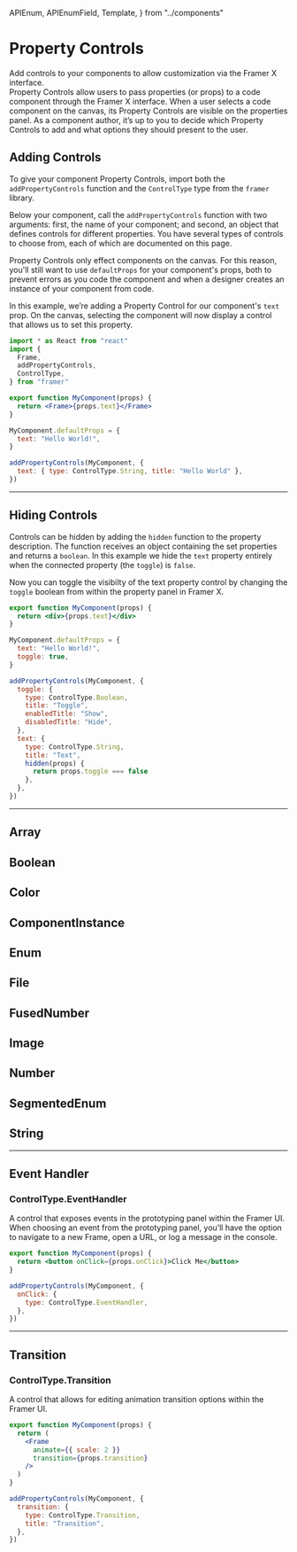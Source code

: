 <!-- 👋 Editing this file? Need help? → https://github.com/framer/api-docs/blob/master/CONTRIBUTING.md -->

  APIEnum,
  APIEnumField,
  Template,
} from "../components"


# Property Controls

<span className="lead">
  Add controls to your components to allow customization via
  the Framer X interface.
</span>

<div>
  Property Controls allow users to pass properties (or
  props) to a code component through the Framer X interface.
  When a user selects a code component on the canvas, its
  Property Controls are visible on the properties panel. As
  a component author, it’s up to you to decide which
  Property Controls to add and what options they should
  present to the user.
</div>

## Adding Controls

<div>

To give your component Property Controls, import both the `addPropertyControls` function and the `ControlType` type from the `framer` library.

Below your component, call the `addPropertyControls` function with two arguments: first, the name of your component; and second, an object that defines controls for different properties. You have several types of controls to choose from, each of which are documented on this page.

Property Controls only effect components on the canvas. For this reason, you'll still want to use `defaultProps` for your component's props, both to prevent errors as you code the component and when a designer creates an instance of your component from code.

In this example, we’re adding a Property Control for our component's `text` prop. On the canvas, selecting the component will now display a control that allows us to set this property.

</div>

```jsx
import * as React from "react"
import {
  Frame,
  addPropertyControls,
  ControlType,
} from "framer"

export function MyComponent(props) {
  return <Frame>{props.text}</Frame>
}

MyComponent.defaultProps = {
  text: "Hello World!",
}

addPropertyControls(MyComponent, {
  text: { type: ControlType.String, title: "Hello World" },
})
```

---

## Hiding Controls

<div>

Controls can be hidden by adding the `hidden` function to the property description. The function receives an object containing the set properties and returns a `boolean`. In this example we hide the `text` property entirely when the connected property (the `toggle`) is `false`.

Now you can toggle the visibilty of the text property control by changing the `toggle` boolean from within the property panel in Framer X.

</div>

```jsx
export function MyComponent(props) {
  return <div>{props.text}</div>
}

MyComponent.defaultProps = {
  text: "Hello World!",
  toggle: true,
}

addPropertyControls(MyComponent, {
  toggle: {
    type: ControlType.Boolean,
    title: "Toggle",
    enabledTitle: "Show",
    disabledTitle: "Hide",
  },
  text: {
    type: ControlType.String,
    title: "Text",
    hidden(props) {
      return props.toggle === false
    },
  },
})
```

---

## Array

<APIEnumField name="ControlType.Array" />

## Boolean

<APIEnumField name="ControlType.Boolean" />

## Color

<APIEnumField name="ControlType.Color" />

## ComponentInstance

<APIEnumField name="ControlType.ComponentInstance" />

## Enum

<APIEnumField name="ControlType.Enum" />

## File

<APIEnumField name="ControlType.File" />

## FusedNumber

<APIEnumField name="ControlType.FusedNumber" />

## Image

<APIEnumField name="ControlType.Image" />

## Number

<APIEnumField name="ControlType.Number" />

## SegmentedEnum

<APIEnumField name="ControlType.SegmentedEnum" />

## String

<APIEnumField name="ControlType.String" />

---

## Event Handler

<h3>ControlType.EventHandler</h3>

A control that exposes events in the prototyping panel within the Framer UI. When choosing an event from the prototyping panel, you’ll have the option to navigate to a new Frame, open a URL, or log a message in the console.

```jsx
export function MyComponent(props) {
  return <button onClick={props.onClick}>Click Me</button>
}

addPropertyControls(MyComponent, {
  onClick: {
    type: ControlType.EventHandler,
  },
})
```

---

## Transition

<h3>ControlType.Transition</h3>

A control that allows for editing animation transition options within the Framer UI.

```jsx
export function MyComponent(props) {
  return (
    <Frame
      animate={{ scale: 2 }}
      transition={props.transition}
    />
  )
}

addPropertyControls(MyComponent, {
  transition: {
    type: ControlType.Transition,
    title: "Transition",
  },
})
```
